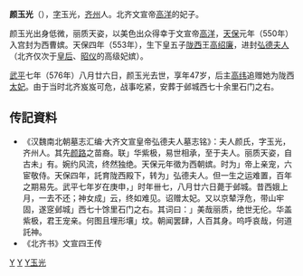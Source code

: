 '''颜玉光'''（{{bd|530年||576年|catIdx=Y}}），[[表字|字]]玉光，[[齐州|齐州]]人。北齐文宣帝[[高洋|高洋]]的妃子。

颜玉光出身低微，丽质天姿，以美色出众得幸于文宣帝[[高洋|高洋]]，[[天保_(北齐)|天保]]元年（550年）入宫封为西曹嫔。天保四年（553年），生下皇五子[[陇西|陇西]]王[[高绍廉|高绍廉]]，进封[[弘德夫人|弘德夫人]]（北齐仅次于[[皇后|皇后]]、[[昭仪|昭仪]]的高级妃嫔）。

[[武平_(北齐)|武平]]七年（576年）八月廿六日，颜玉光去世，享年47岁，后主[[高纬|高纬]]追赠她为陇西[[太妃|太妃]]。由于当时北齐岌岌可危，战事吃紧，安葬于邺城西七十余里石门之右。

==传記資料==
*《汉魏南北朝墓志汇编·大齐文宣皇帝弘德夫人墓志铭》：夫人颜氏，字玉光，齐州人。其先[[颜路|颜路]]之苗裔。联」华紫极，易世相承，至于夫人。丽质天姿，自古未」有。婉约风流，终然独绝。天保元年徵为西朝嫔。时为」帝上亲宠，六宦敬侍。天保四年，託育陇西殿下，转为」弘德夫人。但一生之运难置，百年之期易先。武平七年岁在庚申，」时年卌七，八月廿六日薨于邺城。昔西娥上月，一去不还；神女成」云，终如难见。诏赠太妃。又以京辇浮危，带山牢固，遂窆邺城」西七十馀里石门之右。其词曰：」美哉丽质，绝世无伦。华盖紫极，君王宠亲。何图且埋形壤」坟。朝闻罢肆，人百其身。呜呼哀哉，何道託神。
*《北齐书》文宣四王传

[[Category:北齐妃嫔|Y]]
[[Category:北齊王太妃|Y]]
[[Category:颜姓|Y玉光]]
